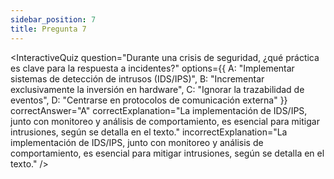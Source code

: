 ```yaml
---
sidebar_position: 7
title: Pregunta 7
---
```


<InteractiveQuiz 
  question="Durante una crisis de seguridad, ¿qué práctica es clave para la respuesta a incidentes?"
  options={{
    A: "Implementar sistemas de detección de intrusos (IDS/IPS)",
    B: "Incrementar exclusivamente la inversión en hardware",
    C: "Ignorar la trazabilidad de eventos",
    D: "Centrarse en protocolos de comunicación externa"
  }}
  correctAnswer="A"
  correctExplanation="La implementación de IDS/IPS, junto con monitoreo y análisis de comportamiento, es esencial para mitigar intrusiones, según se detalla en el texto."
  incorrectExplanation="La implementación de IDS/IPS, junto con monitoreo y análisis de comportamiento, es esencial para mitigar intrusiones, según se detalla en el texto."
/>
